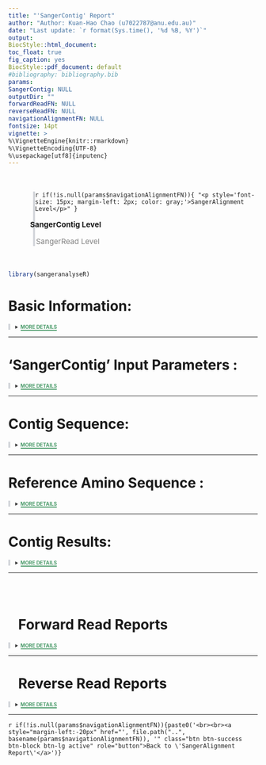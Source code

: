 ```yaml
---
title: "'SangerContig' Report"
author: "Author: Kuan-Hao Chao (u7022787@anu.edu.au)"
date: "Last update: `r format(Sys.time(), '%d %B, %Y')`"
output: 
  BiocStyle::html_document:
    toc_float: true
    fig_caption: yes
  BiocStyle::pdf_document: default
#bibliography: bibliography.bib
params:
  SangerContig: NULL
  outputDir: ""
  forwardReadFN: NULL
  reverseReadFN: NULL
  navigationAlignmentFN: NULL
fontsize: 14pt
vignette: >
  %\VignetteEngine{knitr::rmarkdown}
  %\VignetteEncoding{UTF-8}
  %\usepackage[utf8]{inputenc}
---
```




<link rel="stylesheet" href="https://cdnjs.cloudflare.com/ajax/libs/font-awesome/4.7.0/css/font-awesome.min.css">

<div style="margin-left:50px; padding-left:-50;margin-top:50px; margin-bottom:50px; border-left: 4px solid #d3d6db;">
`r if(!is.null(params$navigationAlignmentFN)){ "<p style='font-size: 15px; margin-left: 2px; color: gray;'>SangerAlignment Level</p>" }`
<p style = "font-size: 15px; font-weight: bold; margin-left:-20px"><i class="fa fa-arrow-circle-right" style="margin-right: 10px; color: green"></i>SangerContig Level</p>
<p style='font-size: 15px; margin-left: 2px; color: gray;'>SangerRead Level</p>
</div>

```r
library(sangeranalyseR)
```


# Basic Information:
<details class="description"><summary data-open="CLOSE" data-close="MORE DETAILS"></summary>
<div style="overflow: scroll;">
<ul style="list-style-type:disc;">
  <li>**Output Directory : **  <span>*`r params$outputDir`*</span></li>

```r
if (params$SangerContig@inputSource == "ABIF" && !is.null(params$SangerContig@parentDirectory)) {
    cat("<li>**Input Parent Directory : **  <span><i>", params$SangerContig@parentDirectory, "</i></span></li>")
} else if (params$SangerContig@inputSource == "FASTA" && !is.null(params$SangerContig@fastaFileName) && !is.null(params$SangerContig@namesConversionCSV)){
    cat("<li>**Fasta File Name : **  <span><i>", params$SangerContig@fastaFileName, "</i></span></li>")
  if (!is.null(params$SangerContig@namesConversionCSV)) {
    cat("<li>**Filename Conversion CSV : **  <span><i>", params$SangerContig@namesConversionCSV, "</i></span></li>")
  }
}
```

  <li>**Contig Name : **  <span><i>`r basename(params$SangerContig@contigName)`</i></span></li>

  <li>**Trimming Method : **  <span>*`r params$SangerContig@trimmingMethodSC`*</span></li>
  
  <li>**Forward Reads Suffix Regex : **  <span>*`r params$SangerContig@suffixForwardRegExp`*</span></li>

  <li>**Forward Read Number : **  <span>*`r length(params$SangerContig@forwardReadList)`*</span></li>

  <li>**Reverse Reads Suffic Regex : **  <span>*`r params$SangerContig@suffixReverseRegExp`*</span></li>
  
  <li>**Reverse Read Number : **  <span>*`r length(params$SangerContig@reverseReadList)`*</span></li>
  
</ul>
</div>
</details>

---

# 'SangerContig' Input Parameters :
<details class="description"><summary data-open="CLOSE" data-close="MORE DETAILS"></summary>
<div style="overflow: scroll;">
<ul style="list-style-type:disc;">
  <li>**Minimum Read Number : **  <span class="tab">*`r params$SangerContig@minReadsNum`*</span></li>
  
  <li>**Minimum Read Length : **  <span class="tab">*`r params$SangerContig@minReadLength`*</span></li>
  
  <li>**Minimum Fraction Call : **  <span class="tab">*`r params$SangerContig@minFractionCall`*</span></li>

  <li>**Maximum Fraction Lost : **  <span class="tab">*`r params$SangerContig@maxFractionLost`*</span></li>  
  
  <li>**Accept Stop Codons : **  <span class="tab">*`r params$SangerContig@acceptStopCodons`*</span></li>  
  
  <li>**Reading Frame : **  <span class="tab">*`r params$SangerContig@readingFrame`*</span></li>  
</ul>
</div>
</details>

---

# Contig Sequence:

<details class="description"><summary data-open="CLOSE" data-close="MORE DETAILS"></summary>
<h3> Primary Sequence </h3>
<div style="overflow: scroll;">
```r
contigSeq <- unlist(strsplit(as.character(params$SangerContig@contigSeq), ""))
contigSeqDF <- data.frame(t(data.frame(contigSeq)), stringsAsFactors = FALSE)
colnames(contigSeqDF) <- substr(colnames(contigSeqDF), 2, 100)
rownames(contigSeqDF) <- NULL
AstyleList <- SetCharStyleList(contigSeqDF, "A", "#1eff00")
TstyleList <- SetCharStyleList(contigSeqDF, "T", "#ff7a7a")
CstyleList <- SetCharStyleList(contigSeqDF, "C", "#7ac3ff")
GstyleList <- SetCharStyleList(contigSeqDF, "G", "#c9c9c9")
styleList <- c(AstyleList, TstyleList, CstyleList, GstyleList)
suppressWarnings(suppressMessages(
    excelTable(data = contigSeqDF, defaultColWidth = 30,
               editable = FALSE, rowResize = FALSE,
               columnResize = FALSE, allowInsertRow = FALSE,
               allowInsertColumn = FALSE, allowDeleteRow = FALSE,
               allowDeleteColumn = FALSE, allowRenameColumn = FALSE,
               style = styleList, loadingSpin = TRUE)
))
```
<div style="overflow: scroll;">
</details>

---

# Reference Amino Sequence :

<details class="description"><summary data-open="CLOSE" data-close="MORE DETAILS"></summary>
<h3> Genetic Code </h3>
<div style="overflow: scroll;">
```r
suppressWarnings(suppressMessages(
      excelTable(data = t(data.frame(params$SangerContig@geneticCode)),
                 defaultColWidth = 50, editable = FALSE, rowResize = FALSE,
                 columnResize = FALSE, allowInsertRow = FALSE,
                 allowInsertColumn = FALSE, allowDeleteRow = FALSE,
                 allowDeleteColumn = FALSE, allowRenameColumn = FALSE)
))
```
</div>

<h3> Reference Amino Acid Sequence </h3>
<div style="overflow: scroll;">
```r
if (params$SangerContig@refAminoAcidSeq != "") {
  refAminoAcidSeqVec <- strsplit(params$SangerContig@refAminoAcidSeq, "")[[1]]
    names(refAminoAcidSeqVec) <- c(1:length(refAminoAcidSeqVec))
    suppressWarnings(suppressMessages(
        excelTable(data =
                     t(data.frame(refAminoAcidSeqVec)),
                   defaultColWidth = 50, editable = FALSE, rowResize = FALSE,
                   columnResize = FALSE, allowInsertRow = FALSE,
                   allowInsertColumn = FALSE, allowDeleteRow = FALSE,
                   allowDeleteColumn = FALSE, allowRenameColumn = FALSE)
    ))
} else {
      cat("<p style='font-size: 13px; font-weight:bold'> 'refAminoAcidSeq' is empty. There are no 'refAminoAcidSeq' in this SangerContig. </p>")
}

```
</div>
</details>

---

# Contig Results:
<details class="description"><summary data-open="CLOSE" data-close="MORE DETAILS"></summary>
<h3> Reads Alignment </h3>
<div style="overflow: scroll;">
```r
browseSeqHTML <- file.path(params$outputDir, "Reads_Alignment_BrowseSeqs.html")
BrowseSeqs(DNAStringSet(params$SangerContig@alignment),
           openURL=FALSE, htmlFile=browseSeqHTML)
shiny::includeHTML(browseSeqHTML)
```
</div>
<br>
<h3> Difference Data Frame </h3>
<div style="overflow: scroll;">
```r
if (all(dim(params$SangerContig@differencesDF) == c(0,0))) {
    cat("<h4 style='font-weight: bold; font-style: italic;'> 'Differences' data frame is empty. </h4>")
} else {
    params$SangerContig@differencesDF %>%
      kable() %>%
      kable_styling()
}
```
</div>
<br>
<h3> Distance Matrix </h3>
<div style="overflow: scroll;">
```r
if (all(dim(params$SangerContig@distanceMatrix) == c(0,0))) {
    cat("<h4 style='font-weight: bold; font-style: italic;'> 'Distance' Matrix is empty. </h4>")
} else {
    params$SangerContig@distanceMatrix %>%
      kable() %>%
      kable_styling()
}
```
</div>
<br>
<h3> Dendrogram </h3>
<div style="overflow: scroll;">
```r
ggdendrogram(params$SangerContig@dendrogram[[2]], rotate = TRUE)
```
</div>
<div style="overflow: scroll;">
```r
params$SangerContig@dendrogram[[1]] %>%
    kable() %>%
    kable_styling()
```
</div>
<br>
<h3> Indels Data Frame </h3>
<div style="overflow: scroll;">
```r
if (all(dim(params$SangerContig@indelsDF) == c(0,0))) {
    cat("<h4 style='font-weight: bold; font-style: italic;'> 'indelsDF' Data Frame is empty. </h4>")
} else {
    params$SangerContig@indelsDF %>%
      kable() %>%
      kable_styling()
}
```
</div>
<br>
<h3> Stop Codons </h3>
<div style="overflow: scroll;">
```r
if (all(dim(params$SangerContig@stopCodonsDF) == c(0,0))) {
    cat("<h4 style='font-weight: bold; font-style: italic;'> 'stopCodonsDF' Data Frame is empty. </h4>")
} else {
    params$SangerContig@stopCodonsDF %>%
      kable() %>%
      kable_styling()
}
```
</div>
<br>
<h3> Secondary Peak Data Frame </h3>
<div style="overflow: scroll;">
```r
if (all(dim(params$SangerContig@secondaryPeakDF) == c(0,0))) {
    cat("<p style='font-weight: bold; font-style: italic;'> 'secondaryPeakDF' Data Frame is empty. </p>")
} else {
    params$SangerContig@secondaryPeakDF %>%
      kable() %>%
      kable_styling()
}
```
</div>
</details>

---

<br>
<br>
<h1 style="font-weight: bold"><i style="margin-left: 20px" class="fa fa-chevron-circle-right"></i> Forward Read Reports </h1>

<details class="description"><summary data-open="CLOSE" data-close="MORE DETAILS"></summary>
<ul style="list-style-type:disc;">
```r
if (!is.null(params$forwardReadFN)) {
  for (i in 1:length(params$forwardReadFN)){
      cat('<li style = "margin-top: 35px; font-weight: bold">')
      cat('<a style = "margin-top: -10px" role="button" class="btn btn-info" href="', file.path(".", basename(dirname(params$forwardReadFN[[i]])), basename(params$forwardReadFN[[i]])), '">')
      cat(paste0('Go to Read: "', basename(params$SangerContig@forwardReadList[[i]]@readFileName), '" Report'))
      cat('</a>\n') 
      cat('</li>')
  }
}
```
</ul>
```r
if (is.null(params$forwardReadFN)) {
    cat("<p style='font-size: 13px; font-weight:bold'> 'includeSangerRead' is 'FALSE'. Forward reads are not included in this report. </p>")
}
```
</details>

---

<h1 style="font-weight: bold"><i style="margin-left: 20px" class="fa fa-chevron-circle-right"></i> Reverse Read Reports </h1>

<details class="description"><summary data-open="CLOSE" data-close="MORE DETAILS"></summary>
<ul style="list-style-type:disc;">
```r
if (!is.null(params$reverseReadFN)) {
  for (i in 1:length(params$reverseReadFN)){
      cat('<li style = "margin-top: 35px; font-weight: bold">')
      cat('<a style = "margin-top: -10px" role="button" class="btn btn-info" href="', file.path(".", basename(dirname(params$reverseReadFN[[i]])), basename(params$reverseReadFN[[i]])), '">')
      cat(paste0('Go to Read: "', basename(params$SangerContig@reverseReadList[[i]]@readFileName), '" Report'))
      cat('</a>\n') 
      cat('</li>')
  }
}
```
</ul>
```r
if (is.null(params$reverseReadFN)) {
    cat("<p style='font-size: 13px; font-weight:bold'> 'includeSangerRead' is 'FALSE'. Reverse reads are not included in this report. </p>")
}
```
</details>

---

`r if(!is.null(params$navigationAlignmentFN)){paste0('<br><br><a style="margin-left:-20px" href="', file.path("..", basename(params$navigationAlignmentFN)), '" class="btn btn-success btn-block btn-lg active" role="button">Back to \'SangerAlignment Report\'</a>')}`

<style>
li{
    margin-top: 16px;
}
li:first-child {
    margin-top:0;
}

.tab {position:absolute;left:380px; }

.jexcel_content { 
    height: 60px !important;
}

details.description[open] summary::after {
  content: attr(data-open);
  color: #d45050;
  border-bottom: 2px solid #d45050;
}

details.description:not([open]) summary::after {
  content: attr(data-close);
  color: #4c9c6b;
  border-bottom: 2px solid #4c9c6b;
}

.description {
border-left: 4px solid #d3d6db;
padding-left: 10px;
}
.description summary{
  font-weight: bold;
  font-size: 10px;
  color: #383838;
}

span {
  white-space:nowrap;
}
pre {
  display: inline-block;
}
</style>

